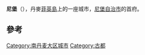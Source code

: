 {{Refimprove|time=2020-10-31T06:20:52+00:00}}
{{Infobox settlement
| official_name   = 尼堡
| native_name     = Nyborg
| settlement_type = 首府
| image_skyline   = Nyborg-Palace.jpg
| pushpin_map     = Denmark
| coordinates     = {{coord|55|18|N|10|47|E|region:DK|display=inline,title}}
| subdivision_type  = 國家
| subdivision_name  = {{flag|Denmark}}
| subdivision_type1 = 大區
| subdivision_name1 = [[南丹麥大區|南丹麥大區]]
| subdivision_type2 = 自治市
| subdivision_name2 = [[尼堡自治市|尼堡自治市]]
| population      = 17,268人<ref>[https://m.statbank.dk/TableInfo/BY3?lang=en BY3: Population 1 January, by urban areas] The Mobile Statbank from [[Statistics_Denmark|Statistics Denmark]]</ref>
| timezone        = [[UTC+01:00|UTC+01:00]]
| postal_code     = 5800
| website         = [http://www.nyborg.dk Nyborg.dk]
}}
'''尼堡'''（{{lang-da|Nyborg}}），丹麥[[菲英島|菲英島]]上的一座城市，[[尼堡自治市|尼堡自治市]]的首府。

== 參考 ==
{{reflist}}

[[Category:南丹麦大区城市|Category:南丹麦大区城市]]
[[Category:古都|Category:古都]]